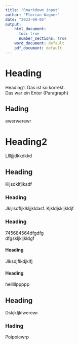```yaml
---
title: "Rmarkdown input"
author: "Florian Wagner"
date: "2023-09-05"
output:
    html_document:
      toc: true
      number_sections: true
    word_document: default
    pdf_document: default
---
```


# Heading
Heading1. Das ist so korrekt.  \
Das war ein Enter (Paragraph)  \

## Hading
ewerwerewr  \

# Heading2
Lllljjjdkkdkkd  \

## Heading
Kljsdklfjlksdf  \

### Heading
Jkljlsdfljklkljjkldasf. Kjkldjskljkldjf  \

### Heading
745684564dfgdfg  \
dfgskljkljkldgf  \

#### Heading
Jlksdjflkdjklfj  \

#### Heading
helllllppppp  \

## Heading
Dskjkljklwerewr  \

### Hading
Poipoiewrp
